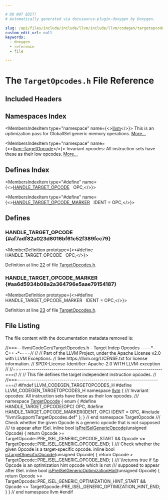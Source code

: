 ```yaml
---

# DO NOT EDIT!
# Automatically generated via docusaurus-plugin-doxygen by Doxygen.

slug: /api/files/include/include/llvm/include/llvm/codegen/targetopcodes-h
custom_edit_url: null
keywords:
  - doxygen
  - reference
  - file

---
```





# The `TargetOpcodes.h` File Reference

<DoxygenPage pluginConfig={pluginConfig}>



## Included Headers

<IncludesList>
<IncludesListItem
  filePath="llvm/Support/TargetOpcodes.def"
  permalink=""
  isLocal="true" />
</IncludesList>

## Namespaces Index

<MembersIndex>

<MembersIndexItem
  type="namespace"
  name={<><a href="/docs/api/namespaces/llvm">llvm</a></>}>
This is an optimization pass for GlobalISel generic memory operations. <a href="/docs/api/namespaces/llvm/#details">More...</a>
</MembersIndexItem>

<MembersIndexItem
  type="namespace"
  name={<><a href="/docs/api/namespaces/llvm/targetopcode">llvm::TargetOpcode</a></>}>
Invariant opcodes: All instruction sets have these as their low opcodes. <a href="/docs/api/namespaces/llvm/targetopcode/#details">More...</a>
</MembersIndexItem>

</MembersIndex>

## Defines Index

<MembersIndex>

<MembersIndexItem
  type="#define"
  name={<><a href="#af7adf82a023d8016bf61c52f389fcc79">HANDLE&#95;TARGET&#95;OPCODE</a>&nbsp;&nbsp;&nbsp;OPC,</>}>
</MembersIndexItem>

<MembersIndexItem
  type="#define"
  name={<><a href="#aa6d5934b08a2a364796e5aae79154187">HANDLE&#95;TARGET&#95;OPCODE&#95;MARKER</a>&nbsp;&nbsp;&nbsp;IDENT = OPC,</>}>
</MembersIndexItem>

</MembersIndex>


<SectionDefinition>

## Defines

### HANDLE&#95;TARGET&#95;OPCODE {#af7adf82a023d8016bf61c52f389fcc79}

<MemberDefinition
  prototype={<>#define HANDLE&#95;TARGET&#95;OPCODE&nbsp;&nbsp;&nbsp;OPC,</>}>

Definition at line <a href="#l00022">22</a> of file <a href="/docs/api/files/include/include/llvm/include/llvm/codegen/targetopcodes-h">TargetOpcodes.h</a>.
</MemberDefinition>

### HANDLE&#95;TARGET&#95;OPCODE&#95;MARKER {#aa6d5934b08a2a364796e5aae79154187}

<MemberDefinition
  prototype={<>#define HANDLE&#95;TARGET&#95;OPCODE&#95;MARKER&nbsp;&nbsp;&nbsp;IDENT = OPC,</>}>

Definition at line <a href="#l00023">23</a> of file <a href="/docs/api/files/include/include/llvm/include/llvm/codegen/targetopcodes-h">TargetOpcodes.h</a>.
</MemberDefinition>

</SectionDefinition>

## File Listing

The file content with the documentation metadata removed is:

<ProgramListing>

<Link id="l00001" /><CodeLine lineNumber="1"><span class="doxyHighlightComment">//===-- llvm/CodeGen/TargetOpcodes.h - Target Indep Opcodes -----&#42;- C++ -&#42;-===//</span></CodeLine>
<Link id="l00002" /><CodeLine lineNumber="2"><span class="doxyHighlightComment">//</span></CodeLine>
<Link id="l00003" /><CodeLine lineNumber="3"><span class="doxyHighlightComment">// Part of the LLVM Project, under the Apache License v2.0 with LLVM Exceptions.</span></CodeLine>
<Link id="l00004" /><CodeLine lineNumber="4"><span class="doxyHighlightComment">// See https://llvm.org/LICENSE.txt for license information.</span></CodeLine>
<Link id="l00005" /><CodeLine lineNumber="5"><span class="doxyHighlightComment">// SPDX-License-Identifier: Apache-2.0 WITH LLVM-exception</span></CodeLine>
<Link id="l00006" /><CodeLine lineNumber="6"><span class="doxyHighlightComment">//</span></CodeLine>
<Link id="l00007" /><CodeLine lineNumber="7"><span class="doxyHighlightComment">//===----------------------------------------------------------------------===//</span></CodeLine>
<Link id="l00008" /><CodeLine lineNumber="8"><span class="doxyHighlightComment">//</span></CodeLine>
<Link id="l00009" /><CodeLine lineNumber="9"><span class="doxyHighlightComment">// This file defines the target independent instruction opcodes.</span></CodeLine>
<Link id="l00010" /><CodeLine lineNumber="10"><span class="doxyHighlightComment">//</span></CodeLine>
<Link id="l00011" /><CodeLine lineNumber="11"><span class="doxyHighlightComment">//===----------------------------------------------------------------------===//</span></CodeLine>
<Link id="l00012" /><CodeLine lineNumber="12"></CodeLine>
<Link id="l00013" /><CodeLine lineNumber="13"><span class="doxyHighlightPreprocessor">#ifndef LLVM&#95;CODEGEN&#95;TARGETOPCODES&#95;H</span></CodeLine>
<Link id="l00014" /><CodeLine lineNumber="14"><span class="doxyHighlightPreprocessor">#define LLVM&#95;CODEGEN&#95;TARGETOPCODES&#95;H</span></CodeLine>
<Link id="l00015" /><CodeLine lineNumber="15"></CodeLine>
<Link id="l00016" /><CodeLine lineNumber="16"><span class="doxyHighlightKeyword">namespace </span><span class="doxyHighlight"><a href="/docs/api/namespaces/llvm">llvm</a> &#123;</span></CodeLine>
<Link id="l00017" /><CodeLine lineNumber="17"></CodeLine>
<Link id="l00018" /><CodeLine lineNumber="18"><span class="doxyHighlightComment">/// Invariant opcodes: All instruction sets have these as their low opcodes.</span></CodeLine>
<Link id="l00019" /><CodeLine lineNumber="19"><span class="doxyHighlightComment">///</span></CodeLine>
<Link id="l00020" /><CodeLine lineNumber="20" lineLink="/docs/api/namespaces/llvm/targetopcode"><span class="doxyHighlightKeyword">namespace </span><span class="doxyHighlight"><a href="/docs/api/namespaces/llvm/targetopcode">TargetOpcode</a> &#123;</span></CodeLine>
<Link id="l00021" /><CodeLine lineNumber="21"><span class="doxyHighlightKeyword">enum</span><span class="doxyHighlight"> &#123;</span></CodeLine>
<Link id="l00022" /><CodeLine lineNumber="22" lineLink="#af7adf82a023d8016bf61c52f389fcc79"><span class="doxyHighlightPreprocessor">#define HANDLE&#95;TARGET&#95;OPCODE(OPC) OPC,</span></CodeLine>
<Link id="l00023" /><CodeLine lineNumber="23" lineLink="#aa6d5934b08a2a364796e5aae79154187"><span class="doxyHighlightPreprocessor">#define HANDLE&#95;TARGET&#95;OPCODE&#95;MARKER(IDENT, OPC) IDENT = OPC,</span></CodeLine>
<Link id="l00024" /><CodeLine lineNumber="24"><span class="doxyHighlightPreprocessor">#include &quot;llvm/Support/TargetOpcodes.def&quot;</span></CodeLine>
<Link id="l00025" /><CodeLine lineNumber="25"><span class="doxyHighlight">&#125;;</span></CodeLine>
<Link id="l00026" /><CodeLine lineNumber="26"><span class="doxyHighlight">&#125; </span><span class="doxyHighlightComment">// end namespace TargetOpcode</span></CodeLine>
<Link id="l00027" /><CodeLine lineNumber="27"></CodeLine>
<Link id="l00028" /><CodeLine lineNumber="28"><span class="doxyHighlightComment">/// Check whether the given Opcode is a generic opcode that is not supposed</span></CodeLine>
<Link id="l00029" /><CodeLine lineNumber="29"><span class="doxyHighlightComment">/// to appear after ISel.</span></CodeLine>
<Link id="l00030" /><CodeLine lineNumber="30" lineLink="/docs/api/namespaces/llvm/#a2cdb63ce3baf9ea9a1f86aed27f40fe8"><span class="doxyHighlightKeyword">inline</span><span class="doxyHighlight"> </span><span class="doxyHighlightKeywordType">bool</span><span class="doxyHighlight"> <a href="/docs/api/namespaces/llvm/#a2cdb63ce3baf9ea9a1f86aed27f40fe8">isPreISelGenericOpcode</a>(</span><span class="doxyHighlightKeywordType">unsigned</span><span class="doxyHighlight"> Opcode) &#123;</span></CodeLine>
<Link id="l00031" /><CodeLine lineNumber="31"><span class="doxyHighlight">  </span><span class="doxyHighlightKeywordFlow">return</span><span class="doxyHighlight"> Opcode &gt;= TargetOpcode::PRE&#95;ISEL&#95;GENERIC&#95;OPCODE&#95;START &amp;&amp;</span></CodeLine>
<Link id="l00032" /><CodeLine lineNumber="32"><span class="doxyHighlight">         Opcode &lt;= TargetOpcode::PRE&#95;ISEL&#95;GENERIC&#95;OPCODE&#95;END;</span></CodeLine>
<Link id="l00033" /><CodeLine lineNumber="33"><span class="doxyHighlight">&#125;</span></CodeLine>
<Link id="l00034" /><CodeLine lineNumber="34"></CodeLine>
<Link id="l00035" /><CodeLine lineNumber="35"><span class="doxyHighlightComment">/// Check whether the given Opcode is a target-specific opcode.</span></CodeLine>
<Link id="l00036" /><CodeLine lineNumber="36" lineLink="/docs/api/namespaces/llvm/#ab3aae92be65f5f16f806ad48d474027e"><span class="doxyHighlightKeyword">inline</span><span class="doxyHighlight"> </span><span class="doxyHighlightKeywordType">bool</span><span class="doxyHighlight"> <a href="/docs/api/namespaces/llvm/#ab3aae92be65f5f16f806ad48d474027e">isTargetSpecificOpcode</a>(</span><span class="doxyHighlightKeywordType">unsigned</span><span class="doxyHighlight"> Opcode) &#123;</span></CodeLine>
<Link id="l00037" /><CodeLine lineNumber="37"><span class="doxyHighlight">  </span><span class="doxyHighlightKeywordFlow">return</span><span class="doxyHighlight"> Opcode &gt; TargetOpcode::PRE&#95;ISEL&#95;GENERIC&#95;OPCODE&#95;END;</span></CodeLine>
<Link id="l00038" /><CodeLine lineNumber="38"><span class="doxyHighlight">&#125;</span></CodeLine>
<Link id="l00039" /><CodeLine lineNumber="39"></CodeLine>
<Link id="l00040" /><CodeLine lineNumber="40"><span class="doxyHighlightComment">/// \\returns true if \\p Opcode is an optimization hint opcode which is not</span></CodeLine>
<Link id="l00041" /><CodeLine lineNumber="41"><span class="doxyHighlightComment">/// supposed to appear after ISel.</span></CodeLine>
<Link id="l00042" /><CodeLine lineNumber="42" lineLink="/docs/api/namespaces/llvm/#a51226361b4778741a8b60487c293d43a"><span class="doxyHighlightKeyword">inline</span><span class="doxyHighlight"> </span><span class="doxyHighlightKeywordType">bool</span><span class="doxyHighlight"> <a href="/docs/api/namespaces/llvm/#a51226361b4778741a8b60487c293d43a">isPreISelGenericOptimizationHint</a>(</span><span class="doxyHighlightKeywordType">unsigned</span><span class="doxyHighlight"> Opcode) &#123;</span></CodeLine>
<Link id="l00043" /><CodeLine lineNumber="43"><span class="doxyHighlight">  </span><span class="doxyHighlightKeywordFlow">return</span><span class="doxyHighlight"> Opcode &gt;= TargetOpcode::PRE&#95;ISEL&#95;GENERIC&#95;OPTIMIZATION&#95;HINT&#95;START &amp;&amp;</span></CodeLine>
<Link id="l00044" /><CodeLine lineNumber="44"><span class="doxyHighlight">         Opcode &lt;= TargetOpcode::PRE&#95;ISEL&#95;GENERIC&#95;OPTIMIZATION&#95;HINT&#95;END;</span></CodeLine>
<Link id="l00045" /><CodeLine lineNumber="45"><span class="doxyHighlight">&#125;</span></CodeLine>
<Link id="l00046" /><CodeLine lineNumber="46"></CodeLine>
<Link id="l00047" /><CodeLine lineNumber="47"><span class="doxyHighlight">&#125; </span><span class="doxyHighlightComment">// end namespace llvm</span></CodeLine>
<Link id="l00048" /><CodeLine lineNumber="48"></CodeLine>
<Link id="l00049" /><CodeLine lineNumber="49"><span class="doxyHighlightPreprocessor">#endif</span></CodeLine>

</ProgramListing>


</DoxygenPage>
